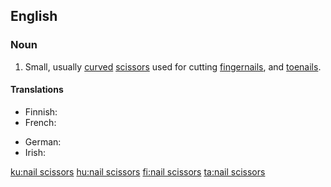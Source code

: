 ==English==

===Noun===
{{en-noun|nail scissors}} {{lb|en|pluralonly}}

# Small, usually [[curved]] [[scissors]] used for cutting [[fingernails]], and [[toenails]].

====Translations====
{{trans-top|small scissors}}
* Finnish: {{t+|fi|kynsisakset}}
* French: {{t|fr|ciseaux à ongles|m}}
{{trans-mid}}
* German: {{t+|de|Nagelschere|f}}
* Irish: {{t|ga|siosúr ingne|m}}
{{trans-bottom}}

[[ku:nail scissors]]
[[hu:nail scissors]]
[[fi:nail scissors]]
[[ta:nail scissors]]